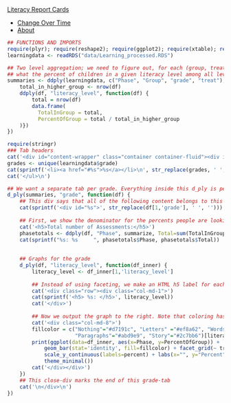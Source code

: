 <nav class="navbar navbar-inverse navbar-fixed-bottom" role="navigation">
  <div class="container-fluid">
<a class="navbar-brand active" href="index.html">Literacy Report Cards</a>
 <ul class="nav navbar-nav">
<li><a href="changes.html">Change Over Time</a></li>
<li><a href="about.html">About</a></li>
</ul>
</nav></div>

<div class="container">
<div class="row">
<div class="col-md-12" role="main">

```r
## FUNCTIONS AND IMPORTS
require(plyr); require(reshape2); require(ggplot2); require(xtable); require(scales); require(stringr)
learningdata <- readRDS("data/Learning_processed.RDS")

## Two level aggregation; we need to figure out, for each (group, treatment, class, phase)
## what the percent of children in a given literacy level among all levels is.
summaries <- ddply(learningdata, c("Phase", "Group", "grade", "treat"), function(df) {
    total_in_higher_group <- nrow(df)
    ddply(df, "literacy_level", function(df) {
        total = nrow(df)
        data.frame(
          TotalInGroup = total,
          PercentOfGroup = total / total_in_higher_group
    )})
})
```

```r
require(stringr)
### Tab headers
cat('<div id="content-wrapper" class="container container-fluid"><div id="tabs">\n<ul>\n')
grades <- unique(learningdata$grade)
cat(sprintf('<li><a href="#%s">%s</a></li>\n', str_replace(grades, ' ', ''), grades))
cat('</ul>\n')
```

```r
## We want a separate tab per grade. Everything inside this d_ply is per-grade.
d_ply(summaries, "grade", function(df) {
    ## This div says that all of the following content belongs to this tab
    cat(sprintf('<div id="%s">', str_replace(df[1,'grade'], ' ', '')))
    
    ## First, we show the denominator for the percents people are looking at
    cat('<h5>Total number of Assessments:</h5>')
    phasetotals <- ddply(df, "Phase", summarize, Total=sum(TotalInGroup))
    cat(sprintf("%s: %s     ", phasetotals$Phase, phasetotals$Total))
    
    
    ## Graphs for the grade
    d_ply(df, "literacy_level", function(df_inner) {
        literacy_level <- df_inner[1,'literacy_level']
        
        ## Instead of using faceting, we make an HTML h5 label for each literacy level
        cat('<div class="row"><div class="col-md-1">')
        cat(sprintf('<h5> %s: </h5>', literacy_level))
        cat('</div>')
        
        ## Now we output the graph to the right. Note that coloring has to be manual
        cat('<div class="col-md-8">')
        fillcolor = c("Nothing"="#d7191c", "Letters" ="#ef8a62", "Words"="#ffffbf",
                      "Paragraphs"="#abd9e9", "Story"="#2c7bb6")[literacy_level]
        print(ggplot(data=df_inner, aes(x=Phase, y=PercentOfGroup)) + 
            geom_bar(stat='identity', fill=fillcolor) + facet_grid(~ treat) + 
            scale_y_continuous(labels=percent) + labs(x="", y="Percent") +
            theme_minimal())
        cat('</div></div>')
    })
    ## This close-div marks the end of this grade-tab
    cat('\n</div>\n')
})
```

<br/><br/><br/>
</div></div></div>
<link rel="stylesheet" href="http://netdna.bootstrapcdn.com/bootstrap/3.0.3/css/bootstrap.min.css" type="text/css" media="screen,projection" />
<script src="http://ajax.googleapis.com/ajax/libs/jquery/1.10.2/jquery.min.js"></script>
<script src="http://ajax.googleapis.com/ajax/libs/jqueryui/1.10.3/jquery-ui.min.js"></script>
<script type="text/javascript"> (function($) { $( "#tabs" ).tabs(); })(jQuery); </script>
<link rel="stylesheet" href="http://code.jquery.com/ui/1.10.3/themes/smoothness/jquery-ui.css">